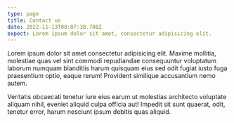 ```yaml
---
type: page
title: Contact us
date: 2022-11-13T08:07:38.708Z
expect: Lorem ipsum dolor sit amet, consectetur adipisicing elit.
---
```


Lorem ipsum dolor sit amet consectetur adipisicing elit. Maxime mollitia,
molestiae quas vel sint commodi repudiandae consequuntur voluptatum laborum
numquam blanditiis harum quisquam eius sed odit fugiat iusto fuga praesentium
optio, eaque rerum! Provident similique accusantium nemo autem. 

Veritatis obcaecati tenetur iure eius earum ut molestias architecto voluptate aliquam
nihil, eveniet aliquid culpa officia aut! Impedit sit sunt quaerat, odit,
tenetur error, harum nesciunt ipsum debitis quas aliquid.
